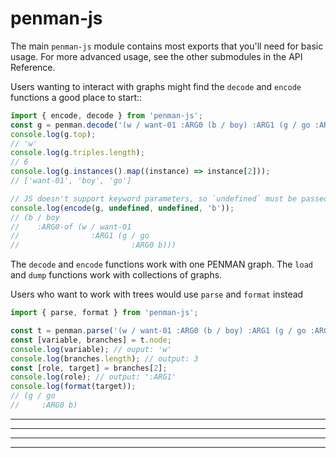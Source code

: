 
# penman-js

The main `penman-js` module contains most exports that you'll need for basic usage. For more advanced usage, see the other submodules in the API Reference.

Users wanting to interact with graphs might find the `decode` and
`encode` functions a good place to start::

```js
import { encode, decode } from 'penman-js';
const g = penman.decode('(w / want-01 :ARG0 (b / boy) :ARG1 (g / go :ARG0 b))');
console.log(g.top);
// 'w'
console.log(g.triples.length);
// 6
console.log(g.instances().map((instance) => instance[2]));
// ['want-01', 'boy', 'go']

// JS doesn't support keyword parameters, so `undefined` must be passed for optional params
console.log(encode(g, undefined, undefined, 'b'));
// (b / boy
//    :ARG0-of (w / want-01
//                :ARG1 (g / go
//                         :ARG0 b)))
```

The `decode` and `encode` functions work with one PENMAN
graph. The `load` and `dump` functions work with
collections of graphs.

Users who want to work with trees would use `parse` and
`format` instead

```js
import { parse, format } from 'penman-js';

const t = penman.parse('(w / want-01 :ARG0 (b / boy) :ARG1 (g / go :ARG0 b))');
const [variable, branches] = t.node;
console.log(variable); // ouput: 'w'
console.log(branches.length); // output: 3
const [role, target] = branches[2];
console.log(role); // output: ':ARG1'
console.log(format(target));
// (g / go
//     :ARG0 b)
```

---

<Tree />

---

<Triple />

---

<Graph />

---

<PENMANCodec />
